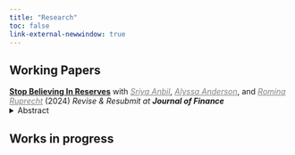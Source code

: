 ```yaml
---
title: "Research"
toc: false 
link-external-newwindow: true
---
```



## Working Papers

<a href="https://papers.ssrn.com/sol3/papers.cfm?abstract_id=4834559"> <b>Stop Believing In Reserves</b></a>  with <a href="https://sites.google.com/site/sriyaanbil/home?authuser=0" target="_blank" style="color: grey; text-decoration: underline;text-decoration-style: solid;"><i>Sriya Anbil</i></a>, <a href="https://www.alyssagrayanderson.com" target="_blank" style="color: grey; text-decoration: underline;text-decoration-style: solid;"><i>Alyssa Anderson</i></a>, and <a href="https://sites.google.com/view/rominaruprecht/home?authuser=0" target="_blank" style="color: grey; text-decoration: underline;text-decoration-style: solid;"><i>Romina Ruprecht</i></a> (2024) *Revise & Resubmit at **Journal of Finance***
<details>
<summary>Abstract</summary>
We present a new effect of quantitative tightening (QT). While QT affects the supply of reserves held by banks, it also affects the supply of money held by non- banks. Using a structural model that we calibrate to the current monetary tightening cycle, we show that the supply of money held by non-banks affects the capacity of the repo market, and constrains the amount the Federal Reserve can shrink its balance sheet during QT. Ignoring non-bank money supply when determining the optimal amount of short-term liquidity provision could lead to a loss of interest rate control by the Federal Reserve.
</details>


## Works in progress
